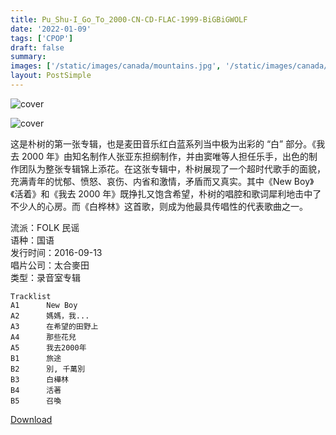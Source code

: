 ```yaml
---
title: Pu_Shu-I_Go_To_2000-CN-CD-FLAC-1999-BiGBiGWOLF
date: '2022-01-09'
tags: ['CPOP']
draft: false
summary:
images: ['/static/images/canada/mountains.jpg', '/static/images/canada/toronto.jpg']
layout: PostSimple
---
```


![cover](<https://img.discogs.com/h6jbt-1wQzb-vpspdBmhuf8cl1s=/fit-in/600x600/filters:strip_icc():format(jpeg):mode_rgb():quality(90)/discogs-images/R-14328757-1626655199-3036.jpeg.jpg>)

![cover](<https://img.discogs.com/wScnYtYC7jkdhOBg_Ik7TdznpxE=/fit-in/600x600/filters:strip_icc():format(jpeg):mode_rgb():quality(90)/discogs-images/R-14328757-1626655199-7010.jpeg.jpg>)

这是朴树的第一张专辑，也是麦田音乐红白蓝系列当中极为出彩的 “白” 部分。《我去 2000 年》由知名制作人张亚东担纲制作，并由窦唯等人担任乐手，出色的制作团队为整张专辑锦上添花。在这张专辑中，朴树展现了一个超时代歌手的面貌，充满青年的忧郁、愤怒、哀伤、内省和激情，矛盾而又真实。其中《New Boy》《活着》和《我去 2000 年》既挣扎又饱含希望，朴树的唱腔和歌词犀利地击中了不少人的心房。而《白桦林》这首歌，则成为他最具传唱性的代表歌曲之一。

流派：FOLK 民谣  
语种：国语  
发行时间：2016-09-13  
唱片公司：太合麥田  
类型：录音室专辑

```
Tracklist
A1		New Boy
A2		媽媽，我...
A3		在希望的田野上
A4		那些花兒
A5		我去2000年
B1		旅途
B2		別, 千萬別
B3		白樺林
B4		活著
B5		召喚
```

[Download](https://oneindex.65style.eu.org/music/cpop/FLAC/Pu_Shu-I_Go_To_2000-CN-CD-FLAC-1999-BiGBiGWOLF)
